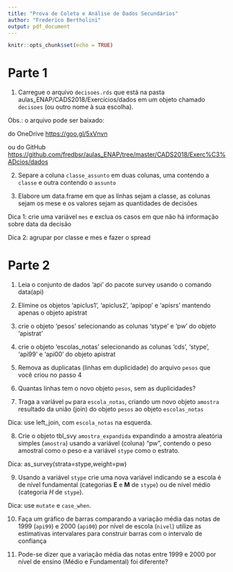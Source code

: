 ```yaml
---
title: "Prova de Coleta e Análise de Dados Secundários"
author: "Frederico Bertholini"
output: pdf_document
---
```


```r
knitr::opts_chunk$set(echo = TRUE)
```

# Parte 1 

1. Carregue o arquivo `decisoes.rds` que está na pasta aulas_ENAP/CADS2018/Exercícios/dados em um objeto chamado `decisoes` (ou outro nome à sua escolha).

Obs.: o arquivo pode ser baixado:

do OneDrive <https://goo.gl/5xVnvn> 

ou do GitHub <https://github.com/fredbsr/aulas_ENAP/tree/master/CADS2018/Exerc%C3%ADcios/dados>


2. Separe a coluna `classe_assunto` em duas colunas, uma contendo a `classe` e outra contendo o `assunto`


3. Elabore um data.frame em que as linhas sejam a classe, as colunas sejam os mese e os valores  sejam as quantidades de decisões 

Dica 1: crie uma variável `mes` e exclua os casos em que não há informação sobre data da decisão

Dica 2: agrupar por classe e mes e fazer o spread



# Parte 2


1. Leia o conjunto de dados 'api' do pacote survey usando o comando data(api)


2. Elimine os objetos 'apiclus1', 'apiclus2', 'apipop' e 'apisrs' mantendo apenas o objeto apistrat


3. crie o objeto 'pesos' selecionando as colunas 'stype' e 'pw' do objeto 'apistrat'


4. crie o objeto 'escolas_notas' selecionando as colunas 'cds', 'stype', 'api99' e 'api00' do objeto apistrat


5. Remova as duplicatas (linhas em duplicidade) do arquivo `pesos` que você criou no passo 4


6. Quantas linhas tem o novo objeto `pesos`, sem as duplicidades?


7. Traga a variável `pw` para `escola_notas`, criando um novo objeto `amostra` resultado da união (join) do objeto `pesos` ao objeto `escolas_notas` 

Dica: use left_join, com `escola_notas` na esquerda.


8. Crie o objeto tbl_svy `amostra_expandida` expandindo a amostra aleatória simples (`amostra`) usando a variável (coluna) "pw", contendo o peso amostral como o peso e a variável `stype` como o estrato.

Dica: as_survey(strata=stype,weight=pw)


9. Usando a variável `stype` crie uma nova variável indicando se  a escola é de nível fundamental (categorias **E** e **M** de `stype`)  ou de nível médio (categoria *H* de `stype`). 

Dica: use `mutate` e `case_when`.


10. Faça um gráfico de barras comparando a variação média das notas de 1999 (`api99`) e 2000 (`api00`) por nível de escola (`nivel`)  utilize as estimativas intervalares para construir barras com o intervalo de confiança


11. Pode-se dizer que a variação média das notas entre 1999 e 2000 por nível de ensino (Médio e Fundamental) foi diferente?